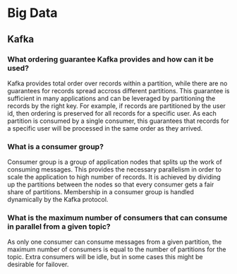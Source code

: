 # Big Data

## Kafka

### What ordering guarantee Kafka provides and how can it be used? {-}

Kafka provides total order over records within a partition, while there are no guarantees for records spread accross different partitions. This guarantee is sufficient in many applications and can be leveraged by partitioning the records by the right key. For example, if records are partitioned by the user id, then ordering is preserved for all records for a specific user. As each partition is consumed by a single consumer, this guarantees that records for a specific user will be processed in the same order as they arrived.

### What is a consumer group? {-}

Consumer group is a group of application nodes that splits up the work of consuming messages. This provides the necessary parallelism in order to scale the application to high number of records. It is achieved by dividing up the partitions between the nodes so that every consumer gets a fair share of partitions. Membership in a consumer group is handled dynamically by the Kafka protocol.

### What is the maximum number of consumers that can consume in parallel from a given topic? {-}

As only one consumer can consume messages from a given partition, the maximum number of consumers is equal to the number of partitions for the topic. Extra consumers will be idle, but in some cases this might be desirable for failover.
